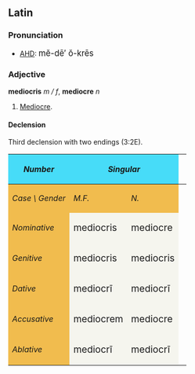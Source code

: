 ==Latin==
===Pronunciation===
*[[AHD]]: <big> m&#277;-d&#275;&prime; &#335;-kr&#275;s </big>

===Adjective===
'''mediocris''' ''m / f'', '''mediocre''' ''n''
# [[Mediocre]].

====Declension====
Third declension with two endings (3:2E).
{| cellpadding="5" border="1"
!style="background:#47DCF8;"| ''Number''
!style="background:#47DCF8;" colspan=2| ''Singular''
|
!style="background:#47DCF8;" colspan=2| ''Plural''
|-
!style="background:#F1BC4E;"|''Case \ Gender''
!style="background:#F1BC4E;"| ''M.F.''
!style="background:#F1BC4E;"| ''N.''
|
!style="background:#F1BC4E;"| ''MM.FF.''
!style="background:#F1BC4E;"| ''NN.''
|-
!style="background:#F1BC4E;"| ''Nominative''
|style="background:#F5F5EE;"| <big> mediocris
|style="background:#F5F5EE;"| <big> mediocre
|
|style="background:#F5F5EE;"| <big>mediocr&#275;s 
|style="background:#F5F5EE;"| <big>mediocria
|-
!style="background:#F1BC4E;"| ''Genitive''
|style="background:#F5F5EE;"| <big>mediocris 
|style="background:#F5F5EE;"| <big>mediocris
|
|style="background:#F5F5EE;"| <big>mediocrium  
|style="background:#F5F5EE;"| <big>mediocrium
|-
!style="background:#F1BC4E;"| ''Dative''
|style="background:#F5F5EE;"| <big>mediocr&#299; 
|style="background:#F5F5EE;"| <big>mediocr&#299;
|
|style="background:#F5F5EE;"| <big>mediocribus 
|style="background:#F5F5EE;"| <big>mediocribus
|-
!style="background:#F1BC4E;"| ''Accusative''
|style="background:#F5F5EE;"| <big>mediocrem 
|style="background:#F5F5EE;"| <big>mediocre
|
|style="background:#F5F5EE;"| <big>mediocr&#275;s 
|style="background:#F5F5EE;"| <big>mediocria
|-
!style="background:#F1BC4E;"| ''Ablative''
|style="background:#F5F5EE;"| <big>mediocr&#299; 
|style="background:#F5F5EE;"| <big>mediocr&#299;
|
|style="background:#F5F5EE;"| <big>mediocribus 
|style="background:#F5F5EE;"| <big>mediocribus
|}
